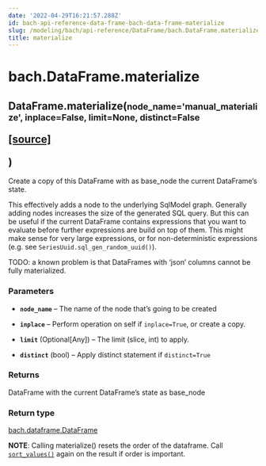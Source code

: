 ```yaml
---
date: '2022-04-29T16:21:57.288Z'
id: bach-api-reference-data-frame-bach-data-frame-materialize
slug: /modeling/bach/api-reference/DataFrame/bach.DataFrame.materialize/
title: materialize
---
```


# bach.DataFrame.materialize

<div class="method">
<h2 class="signature-class"><span class="additional-name">DataFrame.</span><span class="name">materialize(</span><small class="parameter-list"><span class="parameter" id="node_name">node_name='manual_materialize'</span>, <span class="parameter" id="inplace">inplace=False</span>, <span class="parameter" id="limit">limit=None</span>, <span class="parameter" id="distinct">distinct=False</span></small>
<span class="view-code-link">

[[source]](https://github.com/objectiv/objectiv-analytics/blob/main/bach/bach/dataframe.py)

</span>
)</h2>


<div class="content">

Create a copy of this DataFrame with as base_node the current DataFrame’s state.

This effectively adds a node to the underlying SqlModel graph. Generally adding nodes increases
the size of the generated SQL query. But this can be useful if the current DataFrame contains
expressions that you want to evaluate before further expressions are build on top of them. This might
make sense for very large expressions, or for non-deterministic expressions (e.g. see
`SeriesUuid.sql_gen_random_uuid()`).

TODO: a known problem is that DataFrames with ‘json’ columns cannot be fully materialized.


### Parameters

* **`node_name`** – The name of the node that’s going to be created

* **`inplace`** – Perform operation on self if `inplace=True`, or create a copy.

* **`limit`** (Optional[Any]) – The limit (slice, int) to apply.

* **`distinct`** (bool) – Apply distinct statement if `distinct=True`



### Returns

DataFrame with the current DataFrame’s state as base_node



### Return type

[bach.dataframe.DataFrame](/docs/modeling/bach/api-reference/DataFrame/bach.DataFrame/#bach.DataFrame)


**NOTE**: Calling materialize() resets the order of the dataframe. Call [`sort_values()`](/docs/modeling/bach/api-reference/DataFrame/bach.DataFrame.sort-values/#bach.DataFrame.sort-values) again on
the result if order is important.


</div>

</div>
